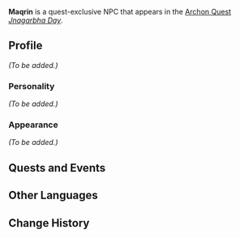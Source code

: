 {{Meta
|missing_NPC_profile  = yes
}}
{{Character Infobox
|type             = Quest NPC
|image            = NPC Maqrin.png
|region           = Sumeru
|affiliation      = 
|title            = 

|ancestry         = <!-- Clan/family -->
|father           = 
|mother           = 
|spouse           = 
|sibling          = 
|child            = 
|relative         = 

|voiceEN          = 
|voiceCN          = 
|voiceJP          = 
|dialoguereward   = 
}}
'''Maqrin''' is a quest-exclusive NPC that appears in the [[Archon Quest]] ''[[Jnagarbha Day]]''.
<!--
==Location==
{{subst:#tag:gallery|
NPC Location {{subst:PAGENAME}}.png{{subst:!}}{{subst:PAGENAME}}'s location
NPC Location {{subst:PAGENAME}} Context.png{{subst:!}}Additional context
|captionalign=center
}}
-->
==Profile==
<!--Detailed story/lore information goes here.-->
''(To be added.)''

===Personality===
''(To be added.)''

===Appearance===
<!--Keep appearance section short and concise. Limit to 2 paragraphs with 3-4 sentences each.-->
''(To be added.)''

==Quests and Events==
{{Quests and Events}}
<!--
==Idle Quotes==
{{Dialogue start}}
: {{DIcon|Idle}} {{Tx}}
:: {{A|VO {{subst:PAGENAME}} 01.ogg}} "{{Tx}}"
{{Dialogue end}}

==Dialogue==
{{Dialogue start}}
:'''{{subst:PAGENAME}}:'''
:{{DIcon}}
{{Dialogue end}}
<!--
==Event Dialogue==
===Event Name===
{{Dialogue start}}
:'''{{subst:PAGENAME}}:'''
{{Dialogue end}}

==Trivia==
* 
-->
==Other Languages==
{{Other Languages
|default_hidden = 1
|en      = Maqrin
|zhs     = 玛克林
|zhs_rm  = Mǎkèlín
|zht     = 瑪克林
|zht_rm  = Mǎkèlín
|ja      = マクリン
|ja_rm   = Makurin
|ko      = 마크린
|ko_rm   = Makeurin
|es      = Maqrin
|fr      = Maqrin
|ru      = Макрин
|th      = Maqrin
|vi      = Maqrin
|de      = Maqrin
|id      = Maqrin
|pt      = Maqrin
|tr      = Maqrin
|it      = Maqrin
}}

==Change History==
{{Change History|3.2}}
<!--
==References==
{{Reflist}}
-->